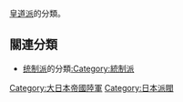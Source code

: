 [[皇道派|皇道派]]的分類。

==關連分類==
* [[统制派|统制派]]的分類[[:Category:統制派|:Category:統制派]]

[[Category:大日本帝國陸軍|Category:大日本帝國陸軍]]
[[Category:日本派閥|Category:日本派閥]]